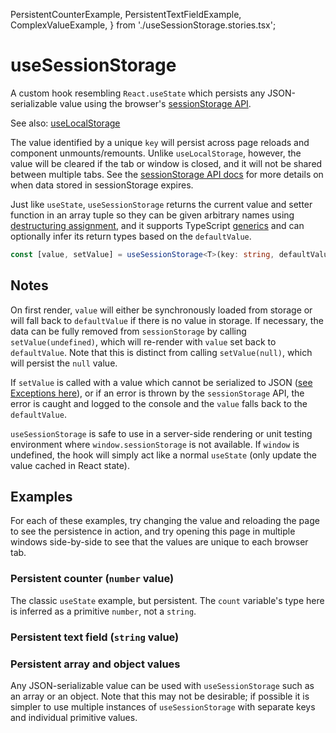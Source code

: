   PersistentCounterExample,
  PersistentTextFieldExample,
  ComplexValueExample,
} from './useSessionStorage.stories.tsx';

<Meta title="Hooks/useSessionStorage" component={useSessionStorage} />

# useSessionStorage

A custom hook resembling `React.useState` which persists any JSON-serializable value using the
browser's [sessionStorage API](https://developer.mozilla.org/en-US/docs/Web/API/Window/sessionStorage).

See also: [useLocalStorage](/docs/hooks-uselocalstorage--persistent-counter-example)

The value identified by a unique `key` will persist across page reloads and component unmounts/remounts.
Unlike `useLocalStorage`, however, the value will be cleared if the tab or window is closed, and it will not be shared
between multiple tabs.
See the [sessionStorage API docs](https://developer.mozilla.org/en-US/docs/Web/API/Window/sessionStorage) for more
details on when data stored in sessionStorage expires.

Just like `useState`, `useSessionStorage` returns the current value and setter function in an array tuple so they can be
given arbitrary names using [destructuring assignment](https://developer.mozilla.org/en-US/docs/Web/JavaScript/Reference/Operators/Destructuring_assignment),
and it supports TypeScript [generics](https://www.typescriptlang.org/docs/handbook/generics.html) and can optionally
infer its return types based on the `defaultValue`.

```ts
const [value, setValue] = useSessionStorage<T>(key: string, defaultValue: T);
```

## Notes

On first render, `value` will either be synchronously loaded from storage or will fall back to `defaultValue` if there
is no value in storage. If necessary, the data can be fully removed from `sessionStorage` by calling
`setValue(undefined)`, which will re-render with `value` set back to `defaultValue`. Note that this is distinct from
calling `setValue(null)`, which will persist the `null` value.

If `setValue` is called with a value which cannot be serialized to JSON
([see Exceptions here](https://developer.mozilla.org/en-US/docs/Web/JavaScript/Reference/Global_Objects/JSON/stringify#exceptions)),
or if an error is thrown by the `sessionStorage` API, the error is caught and logged to the console and the `value` falls
back to the `defaultValue`.

`useSessionStorage` is safe to use in a server-side rendering or unit testing environment where `window.sessionStorage` is
not available. If `window` is undefined, the hook will simply act like a normal `useState` (only update the value cached
in React state).

## Examples

For each of these examples, try changing the value and reloading the page to see the persistence in action, and try
opening this page in multiple windows side-by-side to see that the values are unique to each browser tab.

### Persistent counter (`number` value)

The classic `useState` example, but persistent. The `count` variable's type here is inferred as a primitive `number`,
not a `string`.

<Canvas>
  <Story story={PersistentCounterExample} />
</Canvas>

### Persistent text field (`string` value)

<Canvas>
  <Story story={PersistentTextFieldExample} />
</Canvas>

### Persistent array and object values

Any JSON-serializable value can be used with `useSessionStorage` such as an array or an object. Note that this may not be
desirable; if possible it is simpler to use multiple instances of `useSessionStorage` with separate keys and individual primitive values.

<Canvas>
  <Story story={ComplexValueExample} />
</Canvas>

<GithubLink path="src/hooks/useStorage/useStorage.ts" />
